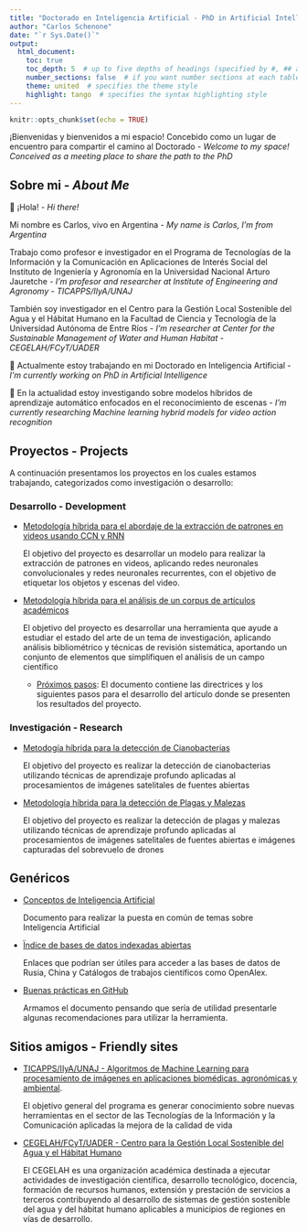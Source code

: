 ```yaml
---
title: "Doctorado en Inteligencia Artificial - PhD in Artificial Intelligence"
author: "Carlos Schenone"
date: "`r Sys.Date()`"
output:
  html_document:
    toc: true
    toc_depth: 5  # up to five depths of headings (specified by #, ## and ...)
    number_sections: false  # if you want number sections at each table header
    theme: united  # specifies the theme style
    highlight: tango  # specifies the syntax highlighting style 
---
```


```r
knitr::opts_chunk$set(echo = TRUE)
```

¡Bienvenidas y bienvenidos a mi espacio! Concebido como un lugar de encuentro para compartir el camino al Doctorado - *Welcome to my space! Conceived as a meeting place to share the path to the PhD*

## **Sobre mi - *About Me***

👋 ¡Hola! - *Hi there!*

Mi nombre es Carlos, vivo en Argentina - *My name is Carlos, I'm from Argentina*

Trabajo como profesor e investigador en el Programa de Tecnologías de la Información y la Comunicación en Aplicaciones de Interés Social del Instituto de Ingeniería y Agronomía en la Universidad Nacional Arturo Jauretche - *I'm profesor and researcher at Institute of Engineering and Agronomy - TICAPPS/IIyA/UNAJ*

También soy investigador en el Centro para la Gestión Local Sostenible del Agua y el Hábitat Humano en la Facultad de Ciencia y Tecnología de la Universidad Autónoma de Entre Ríos - *I'm researcher at Center for the Sustainable Management of Water and Human Habitat - CEGELAH/FCyT/UADER*

🔭 Actualmente estoy trabajando en mi Doctorado en Inteligencia Artificial - *I’m currently working on PhD in Artificial Intelligence*

🌱 En la actualidad estoy investigando sobre modelos híbridos de aprendizaje automático enfocados en el reconocimiento de escenas - *I’m currently researching Machine learning hybrid models for video action recognition*

## **Proyectos - Projects**

A continuación presentamos los proyectos en los cuales estamos trabajando, categorizados como investigación o desarrollo:

### Desarrollo - Development

-   [Metodología híbrida para el abordaje de la extracción de patrones en videos usando CCN y RNN](https://cschenone.github.io/docs/desarrollo/analisis-videos/Metodolog%C3%ADa-h%C3%ADbrida-para-el-abordaje-de-la-extracci%C3%B3n-de-patrones-en-videos-usando-CCN-y-RNN.html)

    El objetivo del proyecto es desarrollar un modelo para realizar la extracción de patrones en videos, aplicando redes neuronales convolucionales y redes neuronales recurrentes, con el objetivo de etiquetar los objetos y escenas del video.

-   [Metodología híbrida para el análisis de un corpus de artículos académicos](https://cschenone.github.io/docs/desarrollo/analisis-corpus/Metodolog%C3%ADa-h%C3%ADbrida-para-al-an%C3%A1lisis-de-un-corpus-de-art%C3%ADculos-acad%C3%A9micos.html)

    El objetivo del proyecto es desarrollar una herramienta que ayude a estudiar el estado del arte de un tema de investigación, aplicando análisis bibliométrico y técnicas de revisión sistemática, aportando un conjunto de elementos que simplifiquen el análisis de un campo científico

    -   [Próximos pasos](https://cschenone.github.io/docs/desarrollo/analisis-corpus/Proximos-pasos.html): El documento contiene las directrices y los siguientes pasos para el desarrollo del artículo donde se presenten los resultados del proyecto.

### Investigación - Research

-   [Metodogía híbrida para la detección de Cianobacterias](https://cschenone.github.io/docs/investigacion/cianobacterias/Cianobacterias.html)

    El objetivo del proyecto es realizar la detección de cianobacterias utilizando técnicas de aprendizaje profundo aplicadas al procesamientos de imágenes satelitales de fuentes abiertas

-   [Metodología híbrida para la detección de Plagas y Malezas](https://cschenone.github.io/docs/investigacion/plagasymalezas/PlagasyMalezas.html)

    El objetivo del proyecto es realizar la detección de plagas y malezas utilizando técnicas de aprendizaje profundo aplicadas al procesamientos de imágenes satelitales de fuentes abiertas e imágenes capturadas del sobrevuelo de drones

## Genéricos

-   [Conceptos de Inteligencia Artificial](https://cschenone.github.io/docs/genericos/conceptos_de_ia.html)

    Documento para realizar la puesta en común de temas sobre Inteligencia Artificial

-   [Ïndice de bases de datos indexadas abiertas](https://cschenone.github.io/docs/genericos/Indice-de-Base-de-Datos-indexadas-Abiertas.html)

    Enlaces que podrían ser útiles para acceder a las bases de datos de Rusia, China y Catálogos de trabajos científicos como OpenAlex.

-   [Buenas prácticas en GitHub](https://cschenone.github.io/docs/genericos/Recomendaciones_para_trabajar_en_Git.html)

    Armamos el documento pensando que sería de utilidad presentarle algunas recomendaciones para utilizar la herramienta.

## **Sitios amigos - Friendly sites**

-   [TICAPPS/IIyA/UNAJ - Algoritmos de Machine Learning para procesamiento de imágenes en aplicaciones biomédicas, agronómicas y ambiental](https://investigacion.unaj.edu.ar/algoritmos-de-machine-learning-para-procesamiento-de-imagenes-en-aplicaciones-biomedicas-agronomicas-y-ambientales/).

    El objetivo general del programa es generar conocimiento sobre nuevas herramientas en el sector de las Tecnologías de la Información y la Comunicación aplicadas la mejora de la calidad de vida

-   [CEGELAH/FCyT/UADER - Centro para la Gestión Local Sostenible del Agua y el Hábitat Humano](https://cegelah.fcyt.uader.edu.ar/)

    El CEGELAH es una organización académica destinada a ejecutar actividades de investigación científica, desarrollo tecnológico, docencia, formación de recursos humanos, extensión y prestación de servicios a terceros contribuyendo al desarrollo de sistemas de gestión sostenible del agua y del hábitat humano aplicables a municipios de regiones en vías de desarrollo.
